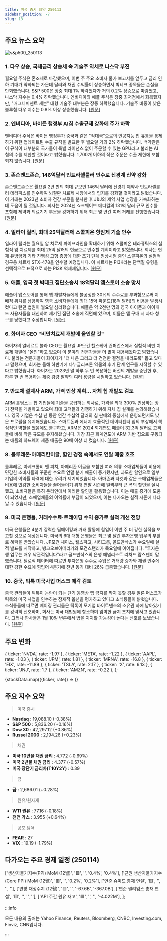 ```yaml
---
title: 미국 증시 요약 250113
sidebar_position: -7
slug: 13
---
```


## 주요 뉴스 요약

![s&p500_250113](/map/250113.png)

### 1. **다우 상승, 국채금리 상승세 속 기술주 약세로 나스닥 부진**

월요일 주식은 혼조세로 마감했으며, 이번 주 주요 소비자 물가 보고서를 앞두고 금리 인하 기대가 약화되는 가운데 달러와 채권 수익률이 상승하면서 빅테크 종목들은 손실을 만회했습니다. S&P 500은 장중 최대 1% 하락했다가 거의 0.2% 상승으로 마감했고, 나스닥 지수는 0.4% 하락했습니다. 엔비디아와 애플 주식은 장중 최저점에서 회복했지만, "매그니피센트 세븐" 대형 기술주 대부분은 장중 하락했습니다. 기술주 비중이 낮은 블루칩 다우 지수는 0.8% 이상 상승했습니다. [[원문]](https://finance.yahoo.com/news/live/stock-market-today-dow-pops-higher-tech-weighs-on-nasdaq-as-treasury-yields-keep-climbing-210218602.html)

### 2. **엔비디아, 바이든 행정부 AI칩 수출규제 강화에 주가 하락**

엔비디아 주식은 바이든 행정부가 중국과 같은 "적대국"으로의 인공지능 칩 유통을 통제하기 위한 업데이트된 수출 규칙을 발표한 후 월요일 거의 2% 하락했습니다. 백악관은 이 규칙이 대부분의 국가들이 특별 라이선스 없이 주문할 수 있는 GPU라고 불리는 AI 칩의 수를 제한할 것이라고 밝혔습니다. 1,700개 이하의 작은 주문은 수출 제한에 포함되지 않습니다. [[원문]](https://finance.yahoo.com/news/nvidia-stock-falls-after-biden-administration-releases-updated-export-rule-for-ai-chips-151755666.html)

### 3. **존슨앤드존슨, 146억달러 인트라셀룰러 인수로 신경계 신약 강화**

존슨앤드존슨은 월요일 2년 만의 최대 규모인 146억 달러에 신경계 제약사 인트라셀룰러 테라피스를 인수하여 뇌질환 치료제 시장에서의 입지를 강화할 것이라고 밝혔습니다. 이 거래는 2023년 소비자 건강 부문을 분사한 후 J&J의 제약 사업 성장을 가속화하는데 도움이 될 것입니다. 회사는 2024년 쇼크웨이브 메디컬의 131억 달러 규모 인수를 포함해 제약과 의료기기 부문을 강화하기 위해 최근 몇 년간 여러 거래를 진행했습니다. [[원문]](https://www.reuters.com/markets/deals/jj-buy-intra-cellular-therapies-146-billion-2025-01-13/)

### 4. **일라이 릴리, 최대 25억달러에 스콜피온 항암제 기술 인수**

일라이 릴리는 월요일 암 치료제 파이프라인을 확대하기 위해 스콜피온 테라퓨틱스의 실험적 암 치료제를 최대 25억 달러의 현금으로 인수할 계획이라고 밝혔습니다. 회사는 현재 유방암과 기타 진행성 고형 종양에 대한 초기 단계 임상시험 중인 스콜피온의 실험적 경구용 치료제 STX-478을 인수할 예정입니다. 이 치료제는 PI3K라는 단백질 유형을 선택적으로 표적으로 하는 PI3K 억제제입니다. [[원문]](https://www.reuters.com/business/healthcare-pharmaceuticals/eli-lilly-buy-cancer-drug-developer-scorpion-therapeutics-25-bln-2025-01-13/)

### 5. **애플, 영국 첫 빅테크 집단소송서 18억달러 앱스토어 소송 맞서**

애플이 앱스토어를 통해 앱 개발자들에게 불공정한 30%의 수수료를 부과함으로써 지배적 위치를 남용하여 영국 소비자들에게 최대 15억 파운드(18억 달러)의 비용을 발생시켰다고 런던 법원이 월요일 심리했습니다. 애플은 약 2천만 명의 영국 아이폰과 아이패드 사용자들을 대신하여 제기된 집단 소송에 직면해 있으며, 이들은 앱 구매 시 과다 청구를 당했다고 주장합니다. [[원문]](https://www.reuters.com/technology/apple-fights-18-billion-app-store-lawsuit-first-uk-class-actions-against-tech-2025-01-13/)

### 6. **화이자 CEO "비만치료제 개발에 올인할 것"**

화이자의 알베르트 불라 CEO는 월요일 JP모건 헬스케어 컨퍼런스에서 실험적 비만 치료제 개발에 "올인"하고 있으며 이 분야의 전문가들을 더 많이 채용해왔다고 밝혔습니다. 불라는 전문가들이 화이자가 "더 나은 그리고 더 건전한 결정을 내리도록" 돕고 있다고 말했으며, 회사는 올해 하반기에 다누글리프론 약물의 후기 단계 연구를 시작할 수 있다고 밝혔습니다. 화이자는 2023년 말 하루 두 번 복용하는 버전의 개발을 중단한 후, 하루 한 번 복용하는 체중 감량 알약의 여러 용량을 시험하고 있습니다. [[원문]](https://www.reuters.com/business/healthcare-pharmaceuticals/pfizer-going-all-in-obesity-drug-development-ceo-bourla-says-2025-01-13/)

### 7. **반도체 설계사 ARM, 가격 인상 계획... 자체 칩 개발도 검토**

ARM 홀딩스는 칩 기업들에 기술을 공급하는 회사로, 가격을 최대 300% 인상하는 장기 전략을 개발하고 있으며 최대 고객들과 경쟁하기 위해 자체 칩 설계를 논의해왔습니다. 영국 기업은 수십 년 동안 연간 수십억 달러의 칩 판매의 중심에서 운영되면서도 낮은 프로필을 유지해왔습니다. 스마트폰과 에너지 효율적인 데이터센터 칩의 부상에서 핵심적인 역할을 했음에도 불구하고, ARM은 2024 회계연도 매출이 32.3억 달러로 고객들에 비해 작은 규모를 유지해왔습니다. 가장 최근 회계연도에 ARM 기반 칩으로 구동되는 애플의 하드웨어 제품 매출은 90배 이상 더 컸습니다. [[원문]](https://www.reuters.com/technology/tech-supplier-arm-plans-hike-prices-has-considered-developing-its-own-chips-2025-01-13/)

### 8. **룰루레몬·아메리칸이글, 할인 경쟁 속에서도 연말 매출 호조**

룰루레몬, 아베크롬비 앤 피치, 아메리칸 이글을 포함한 여러 의류 소매업체들이 비용에 민감한 소비자들의 꾸준한 수요로 연말 분기 매출이 증가했지만, 과도한 할인으로 일부 기업의 이익률 타격에 대한 우려가 제기되었습니다. 아마존과 타겟과 같은 소매업체들은 비용에 민감한 소비자들을 끌어들이기 위해 연말 시즌에 일찍부터 큰 폭의 할인을 실시했고, 소비자들은 특히 온라인에서 이러한 할인을 활용했습니다. 이는 매출 증가에 도움이 되었지만, 소매업체들의 이익률에 부담이 되었으며, 이는 다가오는 실적 시즌에 나타날 수 있습니다. [[원문]](https://www.reuters.com/business/retail-consumer/lululemon-raises-sales-profit-forecasts-following-robust-holiday-demand-2025-01-13/)

### 9. **미국 은행들, 거래수수료·트레이딩 수익 증가로 실적 개선 전망**

미국 은행들은 4분기 강력한 딜메이킹과 거래 활동에 힘입어 이번 주 더 강한 실적을 보고할 것으로 예상됩니다. 미국의 6대 대형 은행들은 최근 몇 달간 투자은행 업무의 부활로 혜택을 받았습니다. JP모건 체이스, 웰스파고, 시티그룹, 골드만삭스가 수요일에 실적 발표를 시작하고, 뱅크오브아메리카와 모건스탠리가 목요일에 이어집니다. "투자은행 업무는 매우 낙관적입니다"라고 골드만삭스의 은행 애널리스트 리처드 람스덴이 말했습니다. 딜로직 데이터에 따르면 투자은행 수수료 수입은 거래량 증가와 채권 인수에 대한 강한 수요에 힘입어 4분기에 전년 동기 대비 26% 급증했습니다. [[원문]](https://www.reuters.com/markets/us/us-bank-profits-likely-boosted-by-higher-deal-fees-trading-2025-01-13/)

### 10. **중국, 틱톡 미국사업 머스크 매각 검토**

중국 관리들이 틱톡이 논란이 되는 단기 동영상 앱 금지를 막지 못할 경우 일론 머스크가 틱톡의 미국 사업을 인수하는 잠재적 옵션을 평가하고 있다고 소식통들이 밝혔습니다. 소식통들에 따르면 베이징 관리들은 틱톡이 모기업 바이트댄스의 소유권 하에 남아있기를 강력히 선호하며, 회사는 미국 대법원에 항소하며 임박한 금지 조치에 맞서고 있습니다. 그러나 판사들은 1월 10일 변론에서 법을 지지할 가능성이 높다는 신호를 보냈습니다. [[원문]](https://www.bloomberg.com/news/articles/2025-01-14/china-discusses-sale-of-tiktok-us-to-musk-as-one-possible-option?srnd=homepage-asia)

## 주요 변화

  { ticker: 'NVDA', rate: -1.97 },
  { ticker: 'META', rate: -1.22 },
  { ticker: 'AAPL', rate: -1.03 },
  { ticker: 'JPM', rate: 1.81 },
  { ticker: 'MRNA', rate: -16.8 },
  { ticker: 'EIX', rate: -11.89 },
  { ticker: 'TSLA', rate: 2.17 },
  { ticker: 'X', rate: 6.13 },
  { ticker: 'JNJ', rate: 1.7 },
  { ticker: 'AMZN', rate: -0.22 },
];

{stockData.map(({ticker, rate}) => <StockCardMini key={ticker} ticker={ticker} rate={rate}></StockCardMini>)}

## 주요 지수 요약

> 미국 증시

- **Nasdaq** : 19,088.10 (-0.38%)
- **S&P 500** : 5,836.20 (+0.16%)
- **Dow 30** : 42,297.12 (+0.86%)
- **Russel 2000** : 2,194.26 (+0.23%)

> 채권

- **미국 10년물 채권 금리** : 4.772 (-0.69%)
- **미국 2년물 채권 금리** : 4.377 (-0.57%)
- **미국 장단기 금리차(T10Y2Y)** : 0.39

> 금

- **금** : 2,686.01 (+0.28%)

> 원유/원자재

- **WTI 원유** : 77.16 (-0.18%)
- **천연 가스** : 3.955 (+0.64%)

> 공포 탐욕

- **FEAR** : 27
- **VIX** : 19.19 (-1.79%)

## 다가오는 주요 경제 일정 (250114)

  ['생산자물가지수(PPI) MoM (12월)', '🟥', '', '0.4%', '0.4%'],
  ['근원 생산자물가지수(Core PPI) MoM (12월)', '🟥', '', '0.2%', '0.2%'],
  ['연준 슈미드 총재 연설', '🟨', '', '', ''],
  ['연방 재정수지 (12월)', '🟨', '', '-67.6B', '-367.0B'],
  ['연준 윌리엄스 총재 연설', '🟨', '', '', ''],
  ['API 주간 원유 재고', '🟩', '', '', '-4.022M'],
];

<EconomicCalendar data={nextEventsData} />

:::info

모든 내용의 출처는 Yahoo Finance, Reuters, Bloomberg, CNBC, Investing.com, Finviz, CNN입니다.

:::
